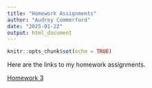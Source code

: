 ```yaml
---
title: "Homework Assignments"
author: "Audrey Commerford"
date: "2025-01-22"
output: html_document
---
```


```r
knitr::opts_chunk$set(echo = TRUE)
```

Here are the links to my homework assignments. 

[Homework 3](Homework3.html)


